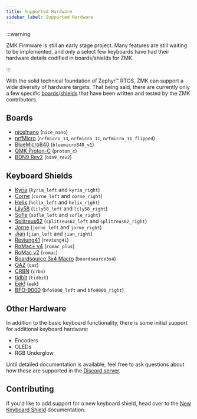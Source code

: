 ```yaml
---
title: Supported Hardware
sidebar_label: Supported Hardware
---
```



:::warning

ZMK Firmware is still an early stage project. Many features are still waiting to be implemented, and only a select few keyboards
have had their hardware details codified in boards/shields for ZMK.

:::

With the solid technical foundation of Zephyr™ RTOS, ZMK can support a wide diversity of hardware targets.
That being said, there are currently only a few specific [boards](/docs/faq#what-is-a-board)/[shields](/docs/faq#what-is-a-shield) that have been written and tested by the ZMK contributors.

<HardwareList items={Metadata} />

## Boards

- [nice!nano](https://nicekeyboards.com/products/nice-nano-v1-0) (`nice_nano`)
- [nrfMicro](https://github.com/joric/nrfmicro) (`nrfmicro_13`, `nrfmicro_11`, `nrfmicro_11_flipped`)
- [BlueMicro840](https://store.jpconstantineau.com/#/group/bluemicro) (`bluemicro840_v1`)
- [QMK Proton-C](https://qmk.fm/proton-c/) (`proton_c`)
- [BDN9 Rev2](https://keeb.io/products/bdn9-rev-2-3x3-9-key-macropad-rotary-encoder-and-rgb) (`bdn9_rev2`)

## Keyboard Shields

- [Kyria](https://splitkb.com/products/kyria-pcb-kit) (`kyria_left` and `kyria_right`)
- [Corne](https://github.com/foostan/crkbd) (`corne_left` and `corne_right`)
- [Helix](https://github.com/mcmadhatter/helix) (`helix_left` and `helix_right`)
- [Lily58](https://github.com/kata0510/Lily58) (`lily58_left` and `lily58_right`)
- [Sofle](https://github.com/josefadamcik/SofleKeyboard) (`sofle_left` and `sofle_right`)
- [Splitreus62](https://github.com/Na-Cly/splitreus62) (`splitreus62_left` and `splitreus62_right`)
- [Jorne](https://github.com/joric/jorne) (`jorne_left` and `jorne_right`)
- [Jian](https://github.com/KGOH/Jian-Info) (`jian_left` and `jian_right`)
- [Reviung41](https://github.com/gtips/reviung/tree/master/reviung41) (`reviung41`)
- [RoMac+ v4](https://www.littlekeyboards.com/products/romac) (`romac_plus`)
- [RoMac v2](https://mechboards.co.uk/shop/kits/romac-macro-pad/) (`romac`)
- [Boardsource 3x4 Macro](https://boardsource.xyz/store/5ecc2008eee64242946c98c1) (`boardsource3x4`)
- [QAZ](https://www.cbkbd.com/product/qaz-keyboard-kit) (`qaz`)
- [CRBN](https://keygem.store/collections/group-buys/products/group-buy-featherlight-40-kit) (`crbn`)
- [tidbit](https://nullbits.co/tidbit/) (`tidbit`)
- [Eek!](https://www.cbkbd.com/product/eek-keyboard) (`eek`)
- [BFO-9000](https://keeb.io/products/bfo-9000-keyboard-customizable-full-size-split-ortholinear) (`bfo9000_left` and `bfo9000_right`)

## Other Hardware

In addition to the basic keyboard functionality, there is some initial support for additional keyboard hardware:

- Encoders
- OLEDs
- RGB Underglow

Until detailed documentation is available, feel free to ask questions about how these are supported in the [Discord server](https://zmkfirmware.dev/community/discord/invite).

## Contributing

If you'd like to add support for a new keyboard shield, head over to the [New Keyboard Shield](development/new-shield) documentation.
